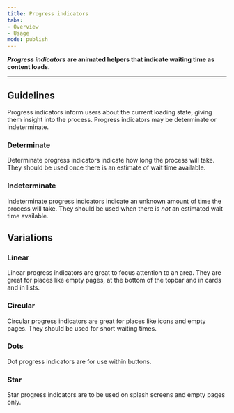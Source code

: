 ```yaml
---
title: Progress indicators 
tabs: 
- Overview
- Usage
mode: publish
---
```


***Progress indicators* are animated helpers that indicate waiting time as content loads.**
<!--One to two sentences as an introduction to the component-->

***

## Guidelines
<!--List how to use it, sizes, widths, grid interactions, color allowances -->

Progress indicators inform users about the current loading state, giving them insight into the process. Progress indicators may be determinate or indeterminate. 

### Determinate

Determinate progress indicators indicate how long the process will take. They should be used once there is an estimate of wait time available. 


### Indeterminate

Indeterminate progress indicators indicate an unknown amount of time the process will take. They should be used when there is *not* an estimated wait time available. 


## Variations 
<!--One ### heading per frame in Figma, explaining each component in that frame. One 'content' section per variation if needed -->


### Linear

Linear progress indicators are great to focus attention to an area. They are great for places like empty pages, at the bottom of the topbar and in cards and in lists. 

<Embed url="https://www.figma.com/file/0bGXR2sCwMVSDNyyzu5BXrO5/Desktop-UI?node-id=2529%3A17" />


### Circular

Circular progress indicators are great for places like icons and empty pages. They should be used for short waiting times. 

<Embed url="https://www.figma.com/file/0bGXR2sCwMVSDNyyzu5BXrO5/Desktop-UI?node-id=2529%3A34" />


### Dots

Dot progress indicators are for use within buttons. 

<Embed url="https://www.figma.com/file/0bGXR2sCwMVSDNyyzu5BXrO5/Desktop-UI?node-id=112%3A887" />


### Star

Star progress indicators are to be used on splash screens and empty pages only. 

<Embed url="https://www.figma.com/file/0bGXR2sCwMVSDNyyzu5BXrO5/Desktop-UI?node-id=2529%3A67" />
